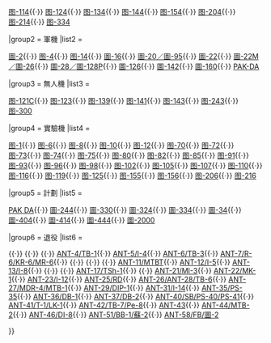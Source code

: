 {{Navbox
| name = Tupolev aircraft
| title = [[图波列夫]]飛機型號

|group1 = 客機
|list1  = <div>
[[图-104]]{{·}}
[[图-114]]{{·}}
[[图-124]]{{·}}
[[图-134]]{{·}}
[[图-144]]{{·}}
[[图-154]]{{·}}
[[图-204]]{{·}}
[[图-214]]{{·}}
[[图-334]]
</div>

|group2 = 軍機
|list2  = <div> 
[[圖-2轟炸機|圖-2]]{{·}}
[[图-4]]{{·}}
[[图-14]]{{·}}
[[Tu-16轟炸機|圖-16]]{{·}}
[[Tu-95轟炸機|圖-20／圖-95]]{{·}}
[[Tu-22轟炸機|圖-22]]{{·}}
[[Tu-22M逆火戰略轟炸機|圖-22M／圖-26]]{{·}}
[[图波列夫 Tu-28|圖-28／圖-128P]]{{·}}
[[圖-126]]{{·}}
[[Tu-142|圖-142]]{{·}}
[[圖-160戰略轟炸機|圖-160]]{{·}}
[[PAK-DA戰略轟炸機|PAK-DA]]
</div>

|group3 = 無人機
|list3  = <div>
[[图-121|图-121C]]{{·}}
[[图-123]]{{·}}
[[图-123|图-139]]{{·}}
[[圖波列夫_Tu-141|图-141]]{{·}}
[[图-143]]{{·}}
[[图-143|图-243]]{{·}}
[[图-143|图-300]]
</div>

|group4 = 實驗機
|list4  = <div>
[[图-2|图-1]]{{·}}
[[图-6]]{{·}}
[[图-8]]{{·}}
[[图-10]]{{·}}
[[图-12]]{{·}}
[[图-70]]{{·}}
[[图-72]]{{·}}
[[图-73]]{{·}}
[[图-74]]{{·}}
[[图-75]]{{·}}
[[图-80]]{{·}}
[[图-82]]{{·}}
[[图-85]]{{·}}
[[图-91]]{{·}}
[[图-93]]{{·}}
[[图-96]]{{·}}
[[图-98]]{{·}}
[[图-28|图-102]]{{·}}
[[图-22|图-105]]{{·}}
[[图-107]]{{·}}
[[图-110]]{{·}}
[[图-95|图-116]]{{·}}
[[图-119]]{{·}}
[[图-125]]{{·}}
[[图-155]]{{·}}
[[图-155|图-156]]{{·}}
[[图-204|图-206]]{{·}}
[[图-204|图-216]]
</div>

|group5 = 計劃
|list5  = <div>
[[PAK DA]]{{·}}
[[圖-244]]{{·}}
[[圖-330]]{{·}}
[[圖-324]]{{·}}
[[圖-334]]{{·}}
[[圖-34]]{{·}}
[[圖-404]]{{·}}
[[圖-324|圖-414]]{{·}}
[[圖-444]]{{·}}
[[圖-2000]] 
</div>

|group6 = 退役
|list6  = <div>
{{tsl|en|Tupolev ANT-1|圖波列夫 ANT-1|ANT-1}}{{·}}
{{tsl|en|Tupolev ANT-2|圖波列夫 ANT-2|ANT-2}}{{·}}
{{tsl|en|Tupolev ANT-3|圖波列夫 ANT-3|ANT-3/R-3}}{{·}}
[[圖波列夫 TB-1 重型轟炸機|ANT-4/TB-1]]{{·}}
[[圖波列夫 I-4 戰鬥機|ANT-5/I-4]]{{·}}
[[圖波列夫 TB-3重型轟炸機|ANT-6/TB-3]]{{·}}
[[圖波列夫 ANT-7|ANT-7/R-6/KR-6/MR-6]]{{·}}
{{tsl|en|Tupolev ANT-8|圖波列夫 ANT-8|ANT-8/MDR-2}}{{·}}
{{tsl|en|Tupolev ANT-9|圖波列夫 ANT-9|ANT-9/PS-9}}{{·}}
{{tsl|en|Tupolev ANT-10|圖波列夫 ANT-10|ANT-10/R-7}}{{·}}
[[ANT-11/MTBT]]{{·}}
[[波利卡爾波夫 I-5|ANT-12/I-5]]{{·}}
[[I-8|ANT-13/I-8]]{{·}}
{{tsl|en|Tupolev ANT-14|圖波列夫 ANT-14|ANT-14}}{{·}}
{{tsl|en|Tupolev ANT-16|圖波列夫 TB-4|ANT-16/TB-4}}{{·}}
[[ANT-17/TSh-1]]{{·}}
{{tsl|en|Tupolev ANT-20|圖波列夫 ANT-20|ANT-20/PS-124}}{{·}}
[[ANT-21|ANT-21/MI-3]]{{·}}
[[ANT-22|ANT-22/MK-1]]{{·}}
[[ANT-23|ANT-23/I-12]]{{·}}
[[ANT-25|ANT-25/RD]]{{·}}
[[TB-6|ANT-26/ANT-28/TB-6]]{{·}}
[[MTB-1|ANT-27/MDR-4/MTB-1]]{{·}}
[[ANT-29|ANT-29/DIP-1]]{{·}}
[[I-14|ANT-31/I-14]]{{·}}
[[ANT-35|ANT-35/PS-35]]{{·}}
[[DB-1|ANT-36/DB-1]]{{·}}
[[ANT-37|ANT-37/DB-2]]{{·}}
[[圖波列夫SB轟炸機|ANT-40/SB/PS-40/PS-41]]{{·}}
[[ANT-41|ANT-41/T-1/LK-1]]{{·}}
[[Pe-8轟炸機|ANT-42/TB-7/Pe-8]]{{·}}
[[ANT-43|ANT-43]]{{·}}
[[MTB-2|ANT-44/MTB-2]]{{·}}
[[圖波列夫SB轟炸機|ANT-46/DI-8]]{{·}}
[[蘇-2|ANT-51/BB-1/蘇-2]]{{·}}
[[圖-2轟炸機|ANT-58/FB/圖-2]] 
</div>}}<noinclude>{{doc}}
</noinclude>